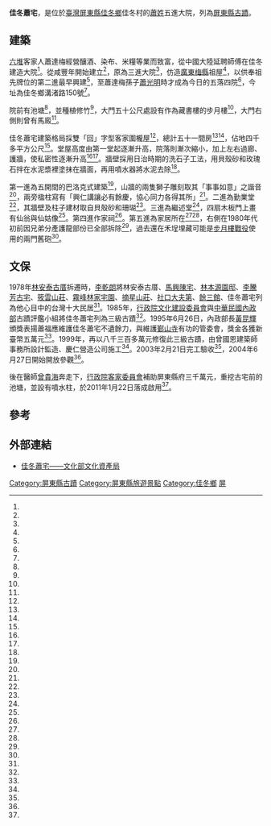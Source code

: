{{pp-semi-sock|expiry=2022-07-16T00:17:34+00:00|small=yes}}
{{coord|22.418044|N|120.550467|E|format=dms|display=title|scale:10000}}
{{tw monument
|name=佳冬蕭宅
|formername=
|image= 佳冬蕭宅門堂.jpg
|imagename=蕭家祖屋門堂
{{Infobox mapframe|tyep=shape|zoom=15|frame-width=280}}
|othername=佳冬蕭屋伙房
|formalname=
|level=縣定古蹟
|class=
|time={{QIN}}年間
|location={{TWN}}[[屏東縣|屏東縣]][[佳冬鄉|佳冬鄉]]佳冬村溝渚路150號
|open=
|cost=
|website=
|reg_url= https://nchdb.boch.gov.tw/assets/overview/monument/19851127000088
}}
'''佳冬蕭宅'''，是位於[[臺灣|臺灣]][[屏東縣|屏東縣]][[佳冬鄉|佳冬鄉]]佳冬村的[[蕭姓|蕭姓]]五進大院，列為[[屏東縣古蹟|屏東縣古蹟]]。

==建築==
[[六堆|六堆]]客家人蕭達梅經營釀酒、染布、米糧等業而致富，從中國大陸延聘師傅在佳冬建造大院<ref name="廖本立"/>。從咸豐年開始建立<ref name="郭漢辰"/>，原為三進大院<ref name="潘柏麟2"/>，仿造[[廣東|廣東]][[梅縣|梅縣]]祖屋<ref name="徐廣寅"/>，以供奉祖先牌位的第二進最早興建<ref name="潘柏麟2"/>，至蕭達梅孫子[[蕭光明|蕭光明]]時才成為今日的五落四院<ref name="楊和雄"/>，今址為佳冬鄉溝渚路150號<ref name="2018-02-22"/>。

院前有池塘<ref name="林順良"/>，並種植修竹<ref name="潘柏麟2"/>，大門五十公尺處設有作為藏書樓的步月樓<ref name="楊和雄"/>，大門右側則曾有馬廄<ref name="潘柏麟2"/>。

佳冬蕭宅建築格局採雙「回」字型客家圍櫳屋<ref name="郭漢辰"/>，總計五十一間房<ref name="徐廣寅"/><ref name="楊和雄"/>，佔地四千多平方公尺<ref name="郭漢辰"/>。堂屋高度由第一堂起逐漸升高，院落則漸次縮小，加上左右過廊、護牆，使私密性逐漸升高<ref name="徐廣寅"/><ref name="楊和雄"/>。牆壁採用日治時期的洗石子工法，用貝殼砂和玫瑰石拌在水泥漿裡塗抹在牆面，再用噴水器將水泥去除<ref name="潘柏麟2"/>。

第一進為五開間的巴洛克式建築<ref name="徐廣寅"/>，山牆的兩隻獅子雕刻取其「事事如意」之諧音<ref name="劉紀瑩"/>，兩旁楹柱寫有「興仁講讓必有餘慶，協心同力各得其所」<ref name="徐廣寅"/>。二進為勤業堂<ref name="廖本立"/>，其牆壁及柱子建材取自貝殼砂和珊瑚<ref name="潘柏麟2"/>。三進為繼述堂<ref name="廖本立"/>，四扇木板門上畫有仙翁與仙姑像<ref name="楊和雄"/>。第四進作家祠<ref name="潘柏麟1"/>。第五進為家居所在<ref name="廖本立"/><ref name="潘柏麟1"/>，右側在1980年代初前因兄弟分產護龍部份已全部拆除<ref name="徐廣寅"/>，過去還在禾埕埋藏可能是[[步月樓戰役|步月樓戰役]]使用的兩門舊砲<ref name="潘柏麟1"/>。
==文保==
1978年[[林安泰古厝|林安泰古厝]]拆遷時，[[李乾朗|李乾朗]]將林安泰古厝、[[馬興陳宅|馬興陳宅]]、[[林本源園邸|林本源園邸]]、[[李騰芳古宅|李騰芳古宅]]、[[筱雲山莊|筱雲山莊]]、[[霧峰林家宅園|霧峰林家宅園]]、[[摘星山莊|摘星山莊]]、[[社口大夫第|社口大夫第]]、[[餘三館|餘三館]]、佳冬蕭宅列為他心目中的台灣十大民居<ref name="丁榮生"/>。1985年，[[行政院文化建設委員會|行政院文化建設委員會]]與[[中華民國內政部|中華民國內政部]]古蹟評鑑小組將佳冬蕭宅列為三級古蹟<ref name="1985-12-06"/>。1995年6月26日，內政部長[[黃昆輝|黃昆輝]]頒獎表揚蕭福應維護佳冬蕭宅不遺餘力，與維護[[鄞山寺|鄞山寺]]有功的管委會，獎金各獲新臺幣五萬元<ref name="黃鴻鈞"/>。1999年，再以八千三百多萬元修復此三級古蹟，由曾國恩建築師事務所設計監造、慶仁營造公司施工<ref name="徐如宜"/>。2003年2月21日完工驗收<ref name="潘柏麟3"/>，2004年6月27日開始開放參觀<ref name="郭漢辰"/>。

後在醫師[[曾貴海|曾貴海]]奔走下，[[中華民國客家委員會|行政院客家委員會]]補助屏東縣府三千萬元，重挖古宅前的池塘，並設有噴水柱，於2011年1月22日落成啟用<ref name="林順良"/>。

==參考==
{{Reflist|35em|refs =
<ref name="2018-02-22">{{Cite news|url=https://tw.mobi.yahoo.com/finance/%E6%B4%BB%E7%9A%84%E5%8D%9A%E7%89%A9%E9%A4%A8-%E4%BD%B3%E5%86%AC2%E6%9C%8826%E6%97%A5-%E5%81%9A%E7%A6%8F%E6%8B%9C%E6%96%B0%E4%B8%81-235035559.html|title=「活的博物館」 佳冬2月26日「做福拜新丁」|author=|language=zh-tw|newspaper=《台灣好新聞報》|date=2018-02-22|accessdate=2020-02-15|archive-url=https://web.archive.org/web/20200216015839/https://tw.mobi.yahoo.com/finance/%E6%B4%BB%E7%9A%84%E5%8D%9A%E7%89%A9%E9%A4%A8-%E4%BD%B3%E5%86%AC2%E6%9C%8826%E6%97%A5-%E5%81%9A%E7%A6%8F%E6%8B%9C%E6%96%B0%E4%B8%81-235035559.html|archive-date=2020-02-16|dead-url=no}}</ref>

<ref name="劉紀瑩">{{Cite news|url=https://ent.ltn.com.tw/news/paper/1457676|title=【吃遊聯盟】歲月雕飾，風華無限─沉浸台灣古宅之美 屏東蕭家古厝|author=劉紀瑩|language=zh-tw|newspaper=《自由時報》|date=2021-06-30|accessdate=2021-07-10|archive-date=2021-07-11|archive-url=https://web.archive.org/web/20210711230614/https://ent.ltn.com.tw/news/paper/1457676|dead-url=no}}</ref>

<ref name="黃鴻鈞">{{Cite news|url=|title=修護古蹟 鄞山寺籌款千餘萬 九項獎勵案得主及優良單位獲表揚|author=黃鴻鈞|language=zh-tw|newspaper=《聯合報》|date=1995-06-27|accessdate=}}</ref>

<ref name="林順良">{{Cite news|url=|title=重挖水池 佳冬蕭宅回復舊貌|author=林順良|language=zh-tw|newspaper=《聯合報》|date=2011-01-23|accessdate=}}</ref>

<ref name="1985-12-06">{{Cite news|url=|title=台閩地區二三級古蹟 第三批公布一○四處|author=|language=zh-tw|newspaper=《民生報》|date=1985-12-06|accessdate=}}</ref>

<ref name="楊和雄">{{Cite news|url=|title=台灣的名屋古厝 佳冬蕭宅|author=楊和雄|language=zh-tw|newspaper=《聯合報》|date=1985-11-13|accessdate=}}</ref>

<ref name="徐廣寅">{{Cite news|url=|title=佳冬蕭家大厝 魅力超時空|author=徐廣寅|language=zh-tw|newspaper=《民生報》|date=1986-05-23|accessdate=}}</ref>

<ref name="廖本立">{{Cite news|url=|title=佳冬六根庄 客家明珠褪色|author=廖本立|language=zh-tw|newspaper=《聯合報》|date=1998-04-10|accessdate=}}</ref>

<ref name="潘柏麟1">{{Cite news|url=|title=佳冬蕭家古厝整修 兩門舊砲出土 研判是步月樓抗日之役時埋藏 另發現百年前壁畫題字|author=潘柏麟|language=zh-tw|newspaper=《聯合報》|date=2001-12-04|accessdate=}}</ref>

<ref name="潘柏麟2">{{Cite news|url=|title=蕭家古厝 貝殼牆珍貴|author=潘柏麟|language=zh-tw|newspaper=《聯合報》|date=2001-04-04|accessdate=}}</ref>

<ref name="徐如宜">{{Cite news|url=|title=物理治療修護蕭家古厝|author=徐如宜|language=zh-tw|newspaper=《聯合報》|date=1999-09-19|accessdate=}}</ref>

<ref name="潘柏麟3">{{Cite news|url=|title=蕭家古厝整建完工 遊客參觀將收門票|author=潘柏麟|language=zh-tw|newspaper=《聯合報》|date=2003-02-22|accessdate=}}</ref>

<ref name="郭漢辰">{{Cite news|url=|title=屏東佳冬蕭宅 古蹟活起來 全台僅見客家五堂大屋 歷經五年修護展新貌 周日將重新開放|author=郭漢辰|language=zh-tw|newspaper=《民生報》|date=2004-06-26|accessdate=}}</ref>

<ref name="丁榮生">{{Cite news|url=|title=十大民居之美 李乾朗出書導覽|author=丁榮生|language=zh-tw|newspaper=《中國時報》|date=2004-03-15|accessdate=}}</ref>


}}
{{台灣三級古蹟}}
{{屏東縣文化資產}}
==外部連結==
{{commonscat|Old House of Siiao Family}}
*[https://nchdb.boch.gov.tw/assets/overview/monument/19851127000088 佳冬蕭宅——文化部文化資產局] {{Wayback|url=https://nchdb.boch.gov.tw/assets/overview/monument/19851127000088 |date=20180306202818 }}

[[Category:屏東縣古蹟|Category:屏東縣古蹟]]
[[Category:屏東縣旅遊景點|Category:屏東縣旅遊景點]]
[[Category:佳冬鄉|Category:佳冬鄉]]
[[Category:臺灣客家建築|屏]]